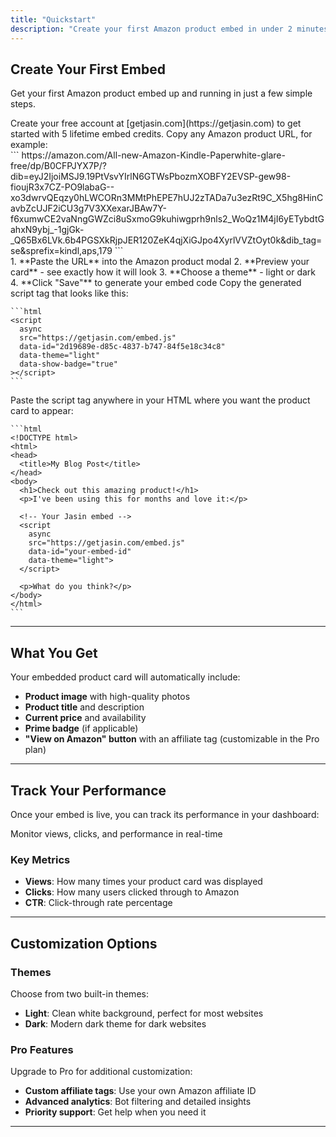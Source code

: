 ```yaml
---
title: "Quickstart"
description: "Create your first Amazon product embed in under 2 minutes"
---
```


## Create Your First Embed

Get your first Amazon product embed up and running in just a few simple steps.

<Steps>
  <Step title="Sign up for Jasin">
    Create your free account at [getjasin.com](https://getjasin.com) to get started with 5 lifetime embed credits.
  </Step>
  <Step title="Find an Amazon product">
    Copy any Amazon product URL, for example:
    <div className="font-mono">
    ```
    https://amazon.com/All-new-Amazon-Kindle-Paperwhite-glare-free/dp/B0CFPJYX7P/?dib=eyJ2IjoiMSJ9.19PtVsvYIrlN6GTWsPbozmXOBFY2EVSP-gew98-fioujR3x7CZ-PO9labaG--xo3dwrvQEqzy0hLWCORn3MMtPhEPE7hUJ2zTADa7u3ezRt9C_X5hg8HinCavbZcUJF2iCU3g7V3XXexarJBAw7Y-f6xumwCE2vaNngGWZci8uSxmoG9kuhiwgprh9nls2_WoQz1M4jI6yETybdtGahxN9ybj_-1gjGk-_Q65Bx6LVk.6b4PGSXkRjpJER120ZeK4qjXiGJpo4XyrlVVZtOyt0k&dib_tag=se&sprefix=kindl,aps,179
    ```
    </div>

  </Step>
  <Step title="Create your embed">
    1. **Paste the URL** into the Amazon product modal
    2. **Preview your card** - see exactly how it will look
    3. **Choose a theme** - light or dark
    4. **Click "Save"** to generate your embed code
  </Step>
  <Step title="Copy the embed code">
    Copy the generated script tag that looks like this:
    
    ```html
    <script
      async
      src="https://getjasin.com/embed.js"
      data-id="2d19689e-d85c-4837-b747-84f5e18c34c8"
      data-theme="light"
      data-show-badge="true"
    ></script>
    ```
  </Step>
  <Step title="Embed on your website">
    Paste the script tag anywhere in your HTML where you want the product card to appear:
    
    ```html
    <!DOCTYPE html>
    <html>
    <head>
      <title>My Blog Post</title>
    </head>
    <body>
      <h1>Check out this amazing product!</h1>
      <p>I've been using this for months and love it:</p>
      
      <!-- Your Jasin embed -->
      <script 
        async 
        src="https://getjasin.com/embed.js" 
        data-id="your-embed-id"
        data-theme="light">
      </script>
      
      <p>What do you think?</p>
    </body>
    </html>
    ```
  </Step>
</Steps>

---

## What You Get

Your embedded product card will automatically include:

- **Product image** with high-quality photos
- **Product title** and description
- **Current price** and availability
- **Prime badge** (if applicable)
- **"View on Amazon" button** with an affiliate tag (customizable in the Pro plan)

---

## Track Your Performance

Once your embed is live, you can track its performance in your dashboard:

<Card title="View Analytics" icon="chart-mixed" href="/features/analytics">
  Monitor views, clicks, and performance in real-time
</Card>

### Key Metrics

- **Views**: How many times your product card was displayed
- **Clicks**: How many users clicked through to Amazon
- **CTR**: Click-through rate percentage

---

## Customization Options

### Themes

Choose from two built-in themes:

- **Light**: Clean white background, perfect for most websites
- **Dark**: Modern dark theme for dark websites

### Pro Features

Upgrade to Pro for additional customization:

- **Custom affiliate tags**: Use your own Amazon affiliate ID
- **Advanced analytics**: Bot filtering and detailed insights
- **Priority support**: Get help when you need it

---
